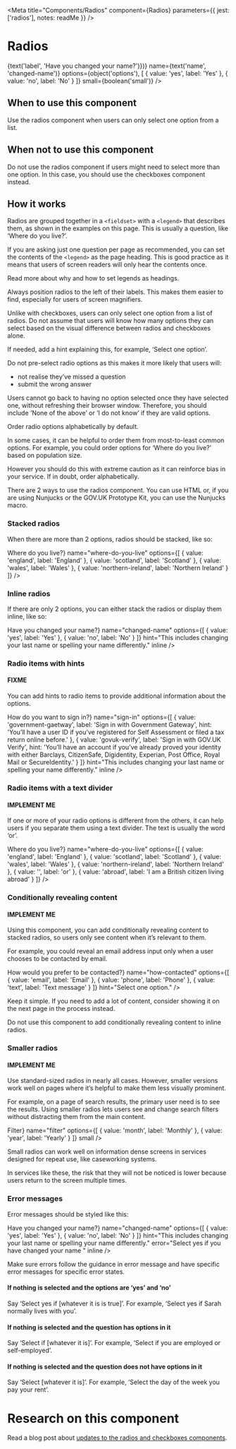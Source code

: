 
<Meta
  title="Components/Radios"
  component={Radios}
  parameters={{
    jest: ['radios'],
    notes: readMe
  }}
/>

# Radios

<Preview withToolbar>
  <Story name="Radios">
    <Radios
      className={text('className')}
      disabled={boolean('disabled', false)}
      error={text('error')}
      hint={text('hint', 'This includes changing your last name or spelling your name differently.')}
      id={text('id')}
      inline={boolean('inline'), true}
      label={(<h1>{text('label', 'Have you changed your name?')}</h1>)}
      name={text('name', 'changed-name')}
      options={object('options'), [
        { value: 'yes', label: 'Yes' },
        { value: 'no', label: 'No' }
      ]}
      small={boolean('small')}
    />
  </Story>
</Preview>

<Props of={Radios} />


## When to use this component

Use the radios component when users can only select one option from a list.


## When not to use this component

Do not use the radios component if users might need to select more than one option. In this case, you should use the checkboxes component instead.


## How it works

Radios are grouped together in a `<fieldset>` with a `<legend>` that describes them, as shown in the examples on this page. This is usually a question, like ‘Where do you live?’.

If you are asking just one question per page as recommended, you can set the contents of the `<legend>` as the page heading. This is good practice as it means that users of screen readers will only hear the contents once.

Read more about why and how to set legends as headings.

Always position radios to the left of their labels. This makes them easier to find, especially for users of screen magnifiers.

Unlike with checkboxes, users can only select one option from a list of radios. Do not assume that users will know how many options they can select based on the visual difference between radios and checkboxes alone.

If needed, add a hint explaining this, for example, ‘Select one option’.

Do not pre-select radio options as this makes it more likely that users will:

- not realise they’ve missed a question
- submit the wrong answer

Users cannot go back to having no option selected once they have selected one, without refreshing their browser window. Therefore, you should include ‘None of the above’ or ‘I do not know’ if they are valid options.

Order radio options alphabetically by default.

In some cases, it can be helpful to order them from most-to-least common options. For example, you could order options for ‘Where do you live?’ based on population size.

However you should do this with extreme caution as it can reinforce bias in your service. If in doubt, order alphabetically.

There are 2 ways to use the radios component. You can use HTML or, if you are using Nunjucks or the GOV.UK Prototype Kit, you can use the Nunjucks macro.


### Stacked radios

When there are more than 2 options, radios should be stacked, like so:

<Preview>
  <Story name="Standard">
    <Radios
      label={<h1>Where do you live?</h1>}
      name="where-do-you-live"
      options={[
        { value: 'england', label: 'England' },
        { value: 'scotland', label: 'Scotland' },
        { value: 'wales', label: 'Wales' },
        { value: 'northern-ireland', label: 'Northern Ireland' }
      ]}
    />
  </Story>
</Preview>


### Inline radios

If there are only 2 options, you can either stack the radios or display them inline, like so:

<Preview>
  <Story name="Inline">
    <Radios
      label={<h1>Have you changed your name?</h1>}
      name="changed-name"
      options={[
        { value: 'yes', label: 'Yes' },
        { value: 'no', label: 'No' }
      ]}
      hint="This includes changing your last name or spelling your name differently."
      inline
    />
  </Story>
</Preview>


### Radio items with hints

#### FIXME

You can add hints to radio items to provide additional information about the options.

<Preview>
  <Story name="Hints">
    <Radios
      label={<h1>How do you want to sign in?</h1>}
      name="sign-in"
      options={[
        {
          value: 'government-gaetway',
          label: 'Sign in with Government Gateway',
          hint: 'You’ll have a user ID if you’ve registered for Self Assessment or filed a tax return online before.'
        },
        {
          value: 'govuk-verify',
          label: 'Sign in with GOV.UK Verify',
          hint: 'You’ll have an account if you’ve already proved your identity with either Barclays, CitizenSafe, Digidentity, Experian, Post Office, Royal Mail or SecureIdentity.'
        }
      ]}
      hint="This includes changing your last name or spelling your name differently."
      inline
    />
  </Story>
</Preview>


### Radio items with a text divider

#### IMPLEMENT ME

If one or more of your radio options is different from the others, it can help users if you separate them using a text divider. The text is usually the word ‘or’.

<Preview>
  <Story name="Divider">
    <Radios
      label={<h1>Where do you live?</h1>}
      name="where-do-you-live"
      options={[
        { value: 'england', label: 'England' },
        { value: 'scotland', label: 'Scotland' },
        { value: 'wales', label: 'Wales' },
        { value: 'northern-ireland', label: 'Northern Ireland' },
        { value: '', label: 'or' },
        { value: 'abroad', label: 'I am a British citizen living abroad' }
      ]}
    />
  </Story>
</Preview>


### Conditionally revealing content

#### IMPLEMENT ME

Using this component, you can add conditionally revealing content to stacked radios, so users only see content when it’s relevant to them.

For example, you could reveal an email address input only when a user chooses to be contacted by email.

<Preview>
  <Story name="Content">
    <Radios
      label={<h1>How would you prefer to be contacted?</h1>}
      name="how-contacted"
      options={[
        { value: 'email', label: 'Email' },
        { value: 'phone', label: 'Phone' },
        { value: 'text', label: 'Text message' }
      ]}
      hint="Select one option."
    />
  </Story>
</Preview>


Keep it simple. If you need to add a lot of content, consider showing it on the next page in the process instead.

Do not use this component to add conditionally revealing content to inline radios.


### Smaller radios

#### IMPLEMENT ME

Use standard-sized radios in nearly all cases. However, smaller versions work well on pages where it’s helpful to make them less visually prominent.

For example, on a page of search results, the primary user need is to see the results. Using smaller radios lets users see and change search filters without distracting them from the main content.

<Preview>
  <Story name="Small">
    <Radios
      label={<h3>Filter</h3>}
      name="filter"
      options={[
        { value: 'month', label: 'Monthly' },
        { value: 'year', label: 'Yearly' }
      ]}
      small
    />
  </Story>
</Preview>


Small radios can work well on information dense screens in services designed for repeat use, like caseworking systems.

In services like these, the risk that they will not be noticed is lower because users return to the screen multiple times.


### Error messages

Error messages should be styled like this:

<Preview>
  <Story name="Errors">
    <Radios
      label={<h1>Have you changed your name?</h1>}
      name="changed-name"
      options={[
        { value: 'yes', label: 'Yes' },
        { value: 'no', label: 'No' }
      ]}
      hint="This includes changing your last name or spelling your name differently."
      error="Select yes if you have changed your name "
      inline
    />
  </Story>
</Preview>

Make sure errors follow the guidance in error message and have specific error messages for specific error states.


#### If nothing is selected and the options are ‘yes’ and ‘no’

Say ‘Select yes if [whatever it is is true]’.
For example, ‘Select yes if Sarah normally lives with you’.


#### If nothing is selected and the question has options in it

Say ‘Select if [whatever it is]’.
For example, ‘Select if you are employed or self-employed’.


#### If nothing is selected and the question does not have options in it

Say ‘Select [whatever it is]’.
For example, ‘Select the day of the week you pay your rent’.

# Research on this component

Read a blog post about [updates to the radios and checkboxes components].

[updates to the radios and checkboxes components]: https://designnotes.blog.gov.uk/2016/11/30/weve-updated-the-radios-and-checkboxes-on-gov-uk/
